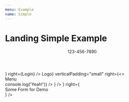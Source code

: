 ```yaml
---
menu: Example
name: Simple
---
```



# Landing Simple Example

<div style={{ border: '2px solid black' }}>
    <LandingThemeProvider value={{}}>
        <Header>
            <Centered>
                <SeparatedColumn 
                    verticalPadding="small"
                    left={<div>123-456-7890</div>}
                    right={<a>Login</a>}
                />
            </Centered>
        </Header>
        <Block
            backgroundImage="https://cdn.pixabay.com/photo/2016/06/02/02/33/triangles-1430105_960_720.png"
        >
            <Centered>
                <SeparatedColumn 
                    left={<div style={{ color: 'white' }}>Logo</div>}
                    verticalPadding="small"
                    right={<>
                        <DropdownNavigateButton 
                            title="Product"
                            regularColor="white"
                        >
                            <div style={{
                            width: '300px', 
                            height: '400px', 
                            backgroundColor: 'blue',
                            color: 'white',
                        }}>Menu</div>
                        </DropdownNavigateButton>
                        <NavigateButton 
                            title="Pricing"
                            regularColor="white"
                            onClick={() => console.log('Yeah!')}
                        />
                    </>}
                />
                <DoubleColumn
                    verticalPadding="large"
                    left={<MajorTitle
                        style={{
                            color: 'white',
                        }}
                        title="#1 Product of Something and Something else"
                        subtitle="Good and Bad, Best Feature, Worst Landing Page"
                    />}
                    right={<div style={{
                        height: '300px',
                        width: '100%',
                        backgroundColor: 'white',
                        display: 'flex',
                        justifyContent: 'center',
                        alignItems: 'center',
                    }}>
                        Some Form for Demo
                    </div>}
                />
            </Centered>
        </Block>
        <Block>
            <Centered>
                <SingleColumn
                    verticalPadding="medium"
                >
                    <MinorTitle
                        center
                        title="Here's What We Got!"
                        subtitle="This product is extremely good, that no good enough landing page worth it."
                    />
                </SingleColumn>
            </Centered>
        </Block>
    </LandingThemeProvider>
</div>
